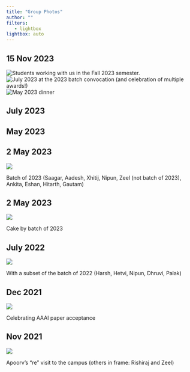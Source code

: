 ```yaml
---
title: "Group Photos"
author: ""
filters:
   - lightbox
lightbox: auto
---
```


## 15 Nov 2023
![Students working with us in the Fall 2023 semester.](images/group/2023-Fall.jpg){group="my-gallery"}
![July 2023 at the 2023 batch convocation (and celebration of multiple awards!)](images/group/2023-July-all.jpg){group="my-gallery"}
![May 2023 dinner](images/group/2023-July.jpg){group="my-gallery"}



## July 2023





## May 2023




## 2 May 2023

![](images/group/2023-group.jpg)


Batch of 2023 (Saagar, Aadesh, Xhitij, Nipun, Zeel (not batch of 2023), Ankita, Eshan, Hitarth, Gautam)

## 2 May 2023

![](images/group/2023-cake.jpg)

Cake by batch of 2023

## July 2022

![](images/group/2022-group-subset.jpg)

With a subset of the batch of 2022 (Harsh, Hetvi, Nipun, Dhruvi, Palak)

## Dec 2021

![](images/group/2021-AAAI.jpg)

Celebrating AAAI paper acceptance

## Nov 2021

![](images/group/2021-Nov-Apoorv.jpg)


Apoorv's "re" visit to the campus (others in frame: Rishiraj and Zeel)









